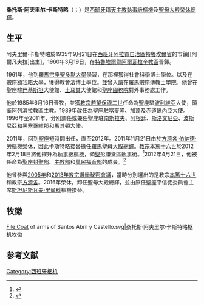 {{Blpsources|time=2020-04-28T14:36:10+00:00}}
{{Infobox Christian leader
| type             = cardinal
| honorific-prefix =
| name             = 桑托斯·阿夫里爾·卡斯特略<br />Santos Abril y Castelló
| honorific-suffix = 
| title            = [[聖母大殿|聖母大殿榮休總鐸]]
| image            = 
| image_size       = 
| province         = 
| metropolis       = 
| diocese          = 
| see              = 
| elected          = 
| appointed        = 2011年11月21日
| term             = 
| term_start       = 
| quashed          = 
| term_end         = 2016年12月28日
| predecessor      = [[方濟各·伯納德·勞|方濟各·伯納德·勞]]樞機
| opposed          = 
| successor        = [[斯坦尼斯瓦夫·里爾科|斯坦尼斯瓦夫·里爾科]]樞機
| other_post       = [[聖彭謙堂|聖彭謙領銜執事區執事]]
<!---------- Orders ---------->
| ordination       = 1960年3月19日
| ordinated_by     = 
| consecration     = 1985年6月16日
| consecrated_by   = 
| cardinal         = 2012年2月18日
| created_cardinal_by = [[教宗本篤十六世|教宗本篤十六世]]
| rank             = [[樞機|執事級樞機]]
<!---------- Personal details ---------->
| birth_name       = Santos Abril y Castelló
| birth_date       = {{birth date and age|df=yes|1935|09|21}}
| birth_place      = [[西班牙|西班牙]][[阿拉貢自治區|阿拉貢自治區]][[特魯埃爾省|特魯埃爾省]][[阿爾凡夫拉|阿爾凡夫拉]]
| death_date       = 
| death_place      = 
| buried           = 
| nationality      = 西班牙
| religion         = 天主教
| residence        = 
| parents          = 
| previous_post    = {{unbulleted list|聖座駐玻利維亞大使（1985年－1989年）|塔馬達領銜總教區領銜總主教（1985年－2012年）|聖座駐喀麥隆大使（1989年－1996年）|聖座駐加蓬大使（1989年－1996年）|聖座駐赤道畿內亞大使（1989年－1996年)|聖座駐南斯拉夫社會主義聯邦共和國大使（1996年－2000年）|聖座駐阿根廷大使（2000年－2003年）|聖座駐斯洛文尼亞大使（2003年－2011年）|聖座駐波斯尼亞和黑塞哥維那大使（2003年－2005年）|聖座駐馬其頓大使（2003年－2011年）|{{link-en|宗座財務院|Apostolic Camera|宗座財務院副院長}}（2011年－2012年）|聖母大殿總鐸（2011年－2016年）}}
| alma_mater       = 
| motto            = 
| signature        = 
| signature_alt    = 
| coat_of_arms     = Coat of arms of Santos Abril y Castello.svg
| coat_of_arms_alt = 
}}
'''桑托斯·阿夫里尔·卡斯特略'''（{{lang-es|Santos Abril y Castelló}}；{{bd|1935年|9月21日|catIdx=Santos Abril y Castelló}}）是[[西班牙|西班牙]]籍[[天主教|天主教]][[樞機|執事級樞機]]及[[聖母大殿|聖母大殿榮休總鐸]]。

==生平==
阿夫里爾·卡斯特略於1935年9月21日在[[西班牙|西班牙]][[阿拉貢自治區|阿拉貢自治區]][[特魯埃爾省|特魯埃爾省]]的市鎮[[阿爾凡夫拉]出生]，1960年3月19日，在[[天主教特魯埃爾暨阿爾瓦拉辛教區|特魯埃爾暨阿爾瓦拉辛教區]]晉鐸。

1961年，他到[[羅馬|羅馬]][[宗座聖多默大學|宗座聖多默大學]]學習，在那裡獲得社會科學博士學位。以及在[[宗座額我略大學|宗座額我略大學]]，獲得教會法博士學位。並曾入讀在羅馬[[宗座傳教士學院|宗座傳教士學院]]。他曾在聖座駐[[巴基斯坦|巴基斯坦]]大使館、[[土耳其|土耳其]]大使館和[[國務院_(聖座)|聖座國務院]]對外事務處工作。

他於1985年6月16日晉牧，並獲[[教宗若望保祿二世|教宗若望保祿二世]]任命為聖座駐[[波利維亞|波利維亞]]大使，領銜阿列濟拉教區主教。1989年改任為聖座駐[[喀麥隆|喀麥隆]]、[[加蓬|加蓬]]及[[赤道畿內亞|赤道畿內亞]]大使。1996年至2011年，分別調任或兼任聖座駐[[南斯拉夫|南斯拉夫]]、[[阿根廷|阿根廷]]、[[斯洛文尼亞|斯洛文尼亞]]、[[波斯尼亞和黑塞哥維那|波斯尼亞和黑塞哥維那]]和[[馬其頓|馬其頓]]大使。

2011年，回到[[聖座|聖座]]短時間出任{{link-en|宗座財務院|Apostolic Camera|宗座財務院副院長}}，直至2012年。2011年11月21日由於[[方濟各·伯納德·勞|方濟各·伯納德·勞]]樞機榮休，因此卡斯特略接替擔任[[聖母大殿|羅馬聖母大殿總鐸]]。[[教宗本篤十六世|教宗本篤十六世]]於2012年2月18日將他擢升為[[樞機|執事級樞機]]，領[[聖彭謙堂|聖彭謙堂區執事]]銜。<ref>{{cite web|url=http://www.deseretnews.com/article/700212923/Pope-names-22-new-cardinals-including-2-Americans.html|title=Pope names 22 new cardinals, including 2 Americans|work=Deseret News|accessdate=2015-01-22|archive-date=2015-01-23|archive-url=https://web.archive.org/web/20150123035810/http://www.deseretnews.com/article/700212923/Pope-names-22-new-cardinals-including-2-Americans.html|dead-url=no}}</ref>2012年4月21日，他被任命為[[聖座|聖座]][[封聖部|封聖部]]、[[主教部|主教部]]和[[萬民福音部|萬民福音部]]的成員。<ref>{{Cite web |url=http://press.catholica.va/news_services/bulletin/news/29094.php?index=29094&po_date=21.04.2012&lang=en |title=存档副本 |accessdate=2015-02-16 |archive-date=2012-08-08 |archive-url=https://web.archive.org/web/20120808215011/http://press.catholica.va/news_services/bulletin/news/29094.php?index=29094&po_date=21.04.2012&lang=en |dead-url=no }}</ref>

他曾參與[[2005年教宗選舉秘密會議|2005年]]和[[2013年教宗選舉秘密會議|2013年教宗選舉秘密會議]]，當時分別選出的是教宗[[本篤十六世|本篤十六世]]和教宗[[方濟各_(教宗)|方濟各]]。2016年榮休，卸任聖母大殿總鐸，並由原任聖座平信徒委員會主席[[斯坦尼斯瓦夫·里爾科|斯坦尼斯瓦夫·里爾科]]樞機接替。

== 牧徽 ==
<gallery>
File:Coat of arms of Santos Abril y Castello.svg|桑托斯·阿夫里尔·卡斯特略枢机牧徽
</gallery>

== 参考文献 ==
{{reflist}}

{{樞機團}}
[[Category:西班牙枢机|Category:西班牙枢机]]